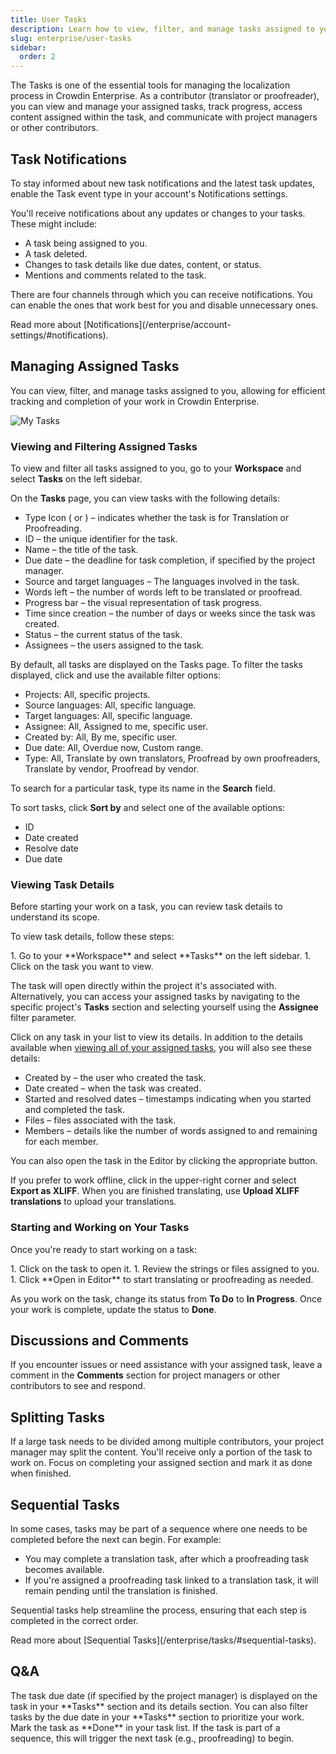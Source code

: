 ```yaml
---
title: User Tasks
description: Learn how to view, filter, and manage tasks assigned to you
slug: enterprise/user-tasks
sidebar:
  order: 2
---
```



The Tasks is one of the essential tools for managing the localization process in Crowdin Enterprise. As a contributor (translator or proofreader), you can view and manage your assigned tasks, track progress, access content assigned within the task, and communicate with project managers or other contributors.

## Task Notifications

To stay informed about new task notifications and the latest task updates, enable the Task event type in your account's Notifications settings.

You'll receive notifications about any updates or changes to your tasks. These might include:

- A task being assigned to you.
- A task deleted.
- Changes to task details like due dates, content, or status.
- Mentions and comments related to the task.

There are four channels through which you can receive notifications. You can enable the ones that work best for you and disable unnecessary ones.

<ReadMore>
  Read more about [Notifications](/enterprise/account-settings/#notifications).
</ReadMore>

## Managing Assigned Tasks

You can view, filter, and manage tasks assigned to you, allowing for efficient tracking and completion of your work in Crowdin Enterprise.

<Image src={myList} alt="My Tasks" />

### Viewing and Filtering Assigned Tasks

To view and filter all tasks assigned to you, go to your **Workspace** and select **Tasks** on the left sidebar.

On the **Tasks** page, you can view tasks with the following details:

* Type Icon (<Icon name="mdi:translate" class="inline-icon" /> or <Icon name="mdi:voicemail" class="inline-icon" />) &ndash; indicates whether the task is for Translation or Proofreading.
* ID &ndash; the unique identifier for the task.
* Name &ndash; the title of the task.
* Due date &ndash; the deadline for task completion, if specified by the project manager.
* Source and target languages &ndash; The languages involved in the task.
* Words left &ndash; the number of words left to be translated or proofread.
* Progress bar &ndash; the visual representation of task progress.
* Time since creation &ndash; the number of days or weeks since the task was created.
* Status &ndash; the current status of the task.
* Assignees &ndash; the users assigned to the task.

By default, all tasks are displayed on the Tasks page. To filter the tasks displayed, click <Icon name="mdi:filter-variant" class="inline-icon" /> and use the available filter options:

* Projects: All, specific projects.
* Source languages: All, specific language.
* Target languages: All, specific language.
* Assignee: All, Assigned to me, specific user.
* Created by: All, By me, specific user.
* Due date: All, Overdue now, Custom range.
* Type: All, Translate by own translators, Proofread by own proofreaders, Translate by vendor, Proofread by vendor.

To search for a particular task, type its name in the **Search** field.

To sort tasks, click **Sort by** and select one of the available options:

* ID
* Date created
* Resolve date
* Due date

### Viewing Task Details

Before starting your work on a task, you can review task details to understand its scope.

To view task details, follow these steps:

<Steps>
  1. Go to your **Workspace** and select **Tasks** on the left sidebar.
  1. Click on the task you want to view.
</Steps>

The task will open directly within the project it's associated with. Alternatively, you can access your assigned tasks by navigating to the specific project's **Tasks** section and selecting yourself using the **Assignee** filter parameter.

Click on any task in your list to view its details. In addition to the details available when [viewing all of your assigned tasks](#viewing-and-filtering-assigned-tasks), you will also see these details:

* Created by &ndash; the user who created the task.
* Date created &ndash; when the task was created.
* Started and resolved dates &ndash; timestamps indicating when you started and completed the task.
* Files &ndash; files associated with the task.
* Members &ndash; details like the number of words assigned to and remaining for each member.

You can also open the task in the Editor by clicking the appropriate button.

If you prefer to work offline, click <Icon name="mdi:dots-vertical" class="inline-icon" /> in the upper-right corner and select **Export as XLIFF**. When you are finished translating, use **Upload XLIFF translations** to upload your translations.

### Starting and Working on Your Tasks

Once you're ready to start working on a task:

<Steps>
  1. Click on the task to open it.
  1. Review the strings or files assigned to you.
  1. Click **Open in Editor** to start translating or proofreading as needed.
</Steps>

As you work on the task, change its status from **To Do** to **In Progress**. Once your work is complete, update the status to **Done**.

<CardGrid>
  <LinkCard
    title="Working on Tasks in the Editor"
    description="Learn how to efficiently handle your translation and proofreading tasks in the Editor."
    href="/enterprise/online-editor/#tasks-in-the-editor"
  />
  <LinkCard
    title="Changing Tast Status"
    description="Learn how to update task statuses to keep track of your progress."
    href="/enterprise/tasks/#changing-task-status"
  />
</CardGrid>

## Discussions and Comments

If you encounter issues or need assistance with your assigned task, leave a comment in the **Comments** section for project managers or other contributors to see and respond.

## Splitting Tasks

If a large task needs to be divided among multiple contributors, your project manager may split the content. You'll receive only a portion of the task to work on. Focus on completing your assigned section and mark it as done when finished.

## Sequential Tasks

In some cases, tasks may be part of a sequence where one needs to be completed before the next can begin. For example:

- You may complete a translation task, after which a proofreading task becomes available.
- If you're assigned a proofreading task linked to a translation task, it will remain pending until the translation is finished.

Sequential tasks help streamline the process, ensuring that each step is completed in the correct order.

<ReadMore>
  Read more about [Sequential Tasks](/enterprise/tasks/#sequential-tasks).
</ReadMore>

## Q&A

<QuestionAnswer title="How do I know when a task is due?">
  The task due date (if specified by the project manager) is displayed on the task in your **Tasks** section and its details section. You can also filter tasks by the due date in your **Tasks** section to prioritize your work.
</QuestionAnswer>
<QuestionAnswer title="What should I do if I finish a task early?">
  Mark the task as **Done** in your task list. If the task is part of a sequence, this will trigger the next task (e.g., proofreading) to begin.
</QuestionAnswer>
